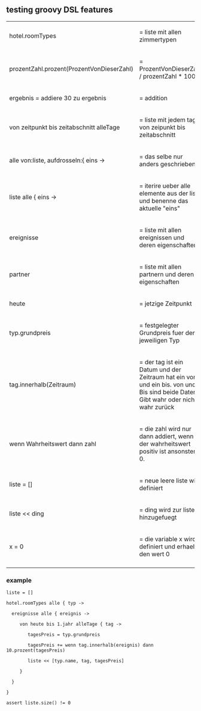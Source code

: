 
== testing groovy DSL features ==



{|
|hotel.roomTypes
|= liste mit allen zimmertypen
|-
| prozentZahl.prozent(ProzentVonDieserZahl)
|   = ProzentVonDieserZahl / prozentZahl * 100
|-
| ergebnis = addiere 30 zu ergebnis
|  = addition
|-
| von zeitpunkt bis zeitabschnitt alleTage
| = liste mit jedem tag von zeipunkt bis zeitabschnitt
|-
| alle von:liste, aufdrosseln:{ eins ->
| = das selbe nur anders geschrieben
|-
|liste alle { eins ->
|= iterire ueber alle elemente aus der liste und benenne das aktuelle "eins"
|-
|ereignisse
| = liste mit allen ereignissen und deren eigenschaften
|-
|partner
|= liste mit allen partnern und deren eigenschaften
|-
|heute
| = jetzige Zeitpunkt
|-
|typ.grundpreis
|= festgelegter Grundpreis fuer den jeweiligen Typ
|-
|tag.innerhalb(Zeitraum)
|= der tag ist ein Datum und der Zeitraum hat ein von und ein bis. von und Bis sind beide Daten. Gibt wahr oder nicht wahr zurück
|-
|wenn Wahrheitswert dann zahl
|      = die zahl wird nur dann addiert, wenn der wahrheitswert positiv ist ansonsten 0.
|-
| liste = []
|   = neue leere liste wird definiert
|-
| liste << ding
|   = ding wird zur liste hinzugefuegt
|-
| x = 0
|      = die variable x wird definiert und erhaelt den wert 0
|-
|}


=== example ===
<pre>
liste = []

hotel.roomTypes alle { typ ->

  ereignisse alle { ereignis ->

     von heute bis 1.jahr alleTage { tag ->

        tagesPreis = typ.grundpreis

        tagesPreis += wenn tag.innerhalb(ereignis) dann 10.prozent(tagesPreis)

        liste << [typ.name, tag, tagesPreis]

     }

  }

}

assert liste.size() != 0
</pre>


